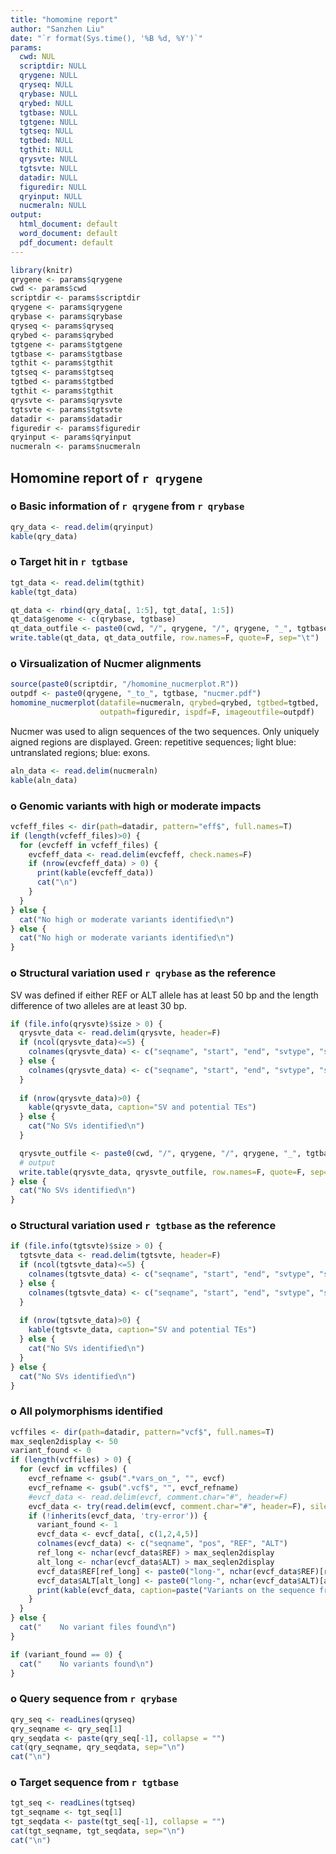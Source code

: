 ```yaml
---
title: "homomine report"
author: "Sanzhen Liu"
date: "`r format(Sys.time(), '%B %d, %Y')`"
params:
  cwd: NUL
  scriptdir: NULL
  qrygene: NULL
  qryseq: NULL
  qrybase: NULL
  qrybed: NULL
  tgtbase: NULL
  tgtgene: NULL
  tgtseq: NULL
  tgtbed: NULL
  tgthit: NULL
  qrysvte: NULL
  tgtsvte: NULL
  datadir: NULL
  figuredir: NULL
  qryinput: NULL
  nucmeraln: NULL
output:
  html_document: default
  word_document: default
  pdf_document: default
---
```


```r
library(knitr)
qrygene <- params$qrygene
cwd <- params$cwd
scriptdir <- params$scriptdir
qrygene <- params$qrygene
qrybase <- params$qrybase
qryseq <- params$qryseq
qrybed <- params$qrybed
tgtgene <- params$tgtgene
tgtbase <- params$tgtbase
tgthit <- params$tgthit
tgtseq <- params$tgtseq
tgtbed <- params$tgtbed
tgthit <- params$tgthit
qrysvte <- params$qrysvte
tgtsvte <- params$tgtsvte
datadir <- params$datadir
figuredir <- params$figuredir
qryinput <- params$qryinput
nucmeraln <- params$nucmeraln
```

## Homomine report of **`r qrygene`**

### o Basic information of `r qrygene` from `r qrybase`
```r
qry_data <- read.delim(qryinput)
kable(qry_data)
```

### o Target hit in `r tgtbase`
```r
tgt_data <- read.delim(tgthit)
kable(tgt_data)
```

```r
qt_data <- rbind(qry_data[, 1:5], tgt_data[, 1:5])
qt_data$genome <- c(qrybase, tgtbase)
qt_data_outfile <- paste0(cwd, "/", qrygene, "/", qrygene, "_", tgtbase, ".homo.txt")
write.table(qt_data, qt_data_outfile, row.names=F, quote=F, sep="\t")
```

### o Virsualization of Nucmer alignments
```r
source(paste0(scriptdir, "/homomine_nucmerplot.R"))
outpdf <- paste0(qrygene, "_to_", tgtbase, "nucmer.pdf")
homomine_nucmerplot(datafile=nucmeraln, qrybed=qrybed, tgtbed=tgtbed,
                    outpath=figuredir, ispdf=F, imageoutfile=outpdf)
```
Nucmer was used to align sequences of the two sequences. Only uniquely aigned regions are displayed. Green: repetitive sequences; light blue: untranslated regions; blue: exons.

```r
aln_data <- read.delim(nucmeraln)
kable(aln_data)
```

### o Genomic variants with high or moderate impacts
```r
vcfeff_files <- dir(path=datadir, pattern="eff$", full.names=T)
if (length(vcfeff_files)>0) {
  for (evcfeff in vcfeff_files) {
    evcfeff_data <- read.delim(evcfeff, check.names=F)
    if (nrow(evcfeff_data) > 0) {
      print(kable(evcfeff_data))
      cat("\n")
    }
  }
} else {
  cat("No high or moderate variants identified\n")
} else {
  cat("No high or moderate variants identified\n")
}
```

### o Structural variation used `r qrybase` as the reference
SV was defined if either REF or ALT allele has at least 50 bp and the length difference of two alleles are at least 30 bp.  
```r
if (file.info(qrysvte)$size > 0) {
  qrysvte_data <- read.delim(qrysvte, header=F)
  if (ncol(qrysvte_data)<=5) {
    colnames(qrysvte_data) <- c("seqname", "start", "end", "svtype", "svnote")
  } else {
    colnames(qrysvte_data) <- c("seqname", "start", "end", "svtype", "svnote", "TEstart", "TEend", "TE")
  }
  
  if (nrow(qrysvte_data)>0) {
    kable(qrysvte_data, caption="SV and potential TEs")
  } else {
    cat("No SVs identified\n")
  }

  qrysvte_outfile <- paste0(cwd, "/", qrygene, "/", qrygene, "_", tgtbase, ".SV.txt")
  # output
  write.table(qrysvte_data, qrysvte_outfile, row.names=F, quote=F, sep="\t")
} else {
  cat("No SVs identified\n")
}
```

### o Structural variation used `r tgtbase` as the reference
```r
if (file.info(tgtsvte)$size > 0) {
  tgtsvte_data <- read.delim(tgtsvte, header=F)
  if (ncol(tgtsvte_data)<=5) {
    colnames(tgtsvte_data) <- c("seqname", "start", "end", "svtype", "svnote")
  } else {
    colnames(tgtsvte_data) <- c("seqname", "start", "end", "svtype", "svnote", "TEstart", "TEend", "TE")
  }
  
  if (nrow(tgtsvte_data)>0) {
    kable(tgtsvte_data, caption="SV and potential TEs")
  } else {
    cat("No SVs identified\n")
  }
} else {
  cat("No SVs identified\n")
}
```

### o All polymorphisms identified
```r
vcffiles <- dir(path=datadir, pattern="vcf$", full.names=T)
max_seqlen2display <- 50
variant_found <- 0
if (length(vcffiles) > 0) {
  for (evcf in vcffiles) {
    evcf_refname <- gsub(".*vars_on_", "", evcf)
    evcf_refname <- gsub(".vcf$", "", evcf_refname)
    #evcf_data <- read.delim(evcf, comment.char="#", header=F)
    evcf_data <- try(read.delim(evcf, comment.char="#", header=F), silent=T)
    if (!inherits(evcf_data, 'try-error')) {
      variant_found <- 1
      evcf_data <- evcf_data[, c(1,2,4,5)]
      colnames(evcf_data) <- c("seqname", "pos", "REF", "ALT")
      ref_long <- nchar(evcf_data$REF) > max_seqlen2display
      alt_long <- nchar(evcf_data$ALT) > max_seqlen2display
      evcf_data$REF[ref_long] <- paste0("long-", nchar(evcf_data$REF)[ref_long], "bp")
      evcf_data$ALT[alt_long] <- paste0("long-", nchar(evcf_data$ALT)[alt_long], "bp")
      print(kable(evcf_data, caption=paste("Variants on the sequence from", evcf_refname)))
    }
  }
} else {
  cat("    No variant files found\n")
}

if (variant_found == 0) {
  cat("    No variants found\n")
}
```

### o Query sequence from `r qrybase`
```r
qry_seq <- readLines(qryseq)
qry_seqname <- qry_seq[1]
qry_seqdata <- paste(qry_seq[-1], collapse = "")
cat(qry_seqname, qry_seqdata, sep="\n")
cat("\n")
```

### o Target sequence from `r tgtbase`
```r
tgt_seq <- readLines(tgtseq)
tgt_seqname <- tgt_seq[1]
tgt_seqdata <- paste(tgt_seq[-1], collapse = "")
cat(tgt_seqname, tgt_seqdata, sep="\n")
cat("\n")
```